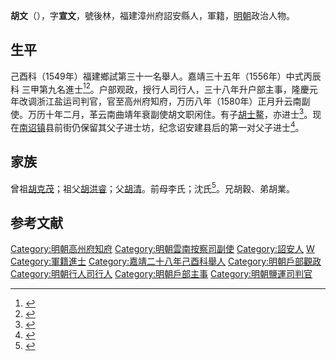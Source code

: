 {{for|十六国前秦中书监'''胡文'''|胡文 (十六国)}}
{{明清人物信息框
| 姓名 = 胡文
| 原名 =
| 圖片名稱= 
| 圖片大小 =
| 圖片說明 = 
| 最高職務 =雲南按察司副使
| 國家 = 大明 
| 爵位 =
| 籍貫 = 福建漳州府詔安縣
| 族裔 = 
| 字號 = 
| 諡號 =
| 出生日期 = 癸未年十月二十三日
| 出生地點 = 
| 逝世日期 = 卒年不詳
| 逝世地點 =
| 墓葬 =
| 配偶 = 娶鄧氏
| 親屬 = （子）[[胡士鰲|胡士鰲]]、胡士鱀
| 出身 =
* 嘉靖二十八年己酉科舉人
* 嘉靖三十五年丙辰科同進士出身
| 經歷 =
| 著作 =  
}}
'''胡文'''（{{bd|1523年||？|catIdx=}}），字'''宣文'''，號後林，福建漳州府詔安縣人，軍籍，[[明朝|明朝]]政治人物。

== 生平 ==
己酉科（1549年）福建鄉試第三十一名舉人。嘉靖三十五年（1556年）中式丙辰科<!---會試第二十四名--->三甲第九名進士<ref>{{Cite book|title=《皇明贡举考》卷五|author=[[张朝瑞|张朝瑞]]|publisher=《续修四库全书》史部第828册|year=|isbn=|location=|pages=}}</ref><ref>{{Cite book|title=贡举志五种 上|author=鲁小俊，江俊伟著|publisher=武汉大学出版社|year=2009|isbn=978-7-307-07043-1|location=武汉|pages=}}</ref>。户部观政，授行人司行人，三十八年升户部主事，隆慶元年改调浙江盐运司判官，官至高州府知府，万历八年（1580年）正月升云南副使。万历十年二月，革云南曲靖年衰副使胡文职闲住。有子[[胡士鳌|胡士鳌]]，亦进士<ref>{{cite book|author1=（明）卢维桢著；林祥瑞点校|editor=；漳浦县政协学习与文史委编|title=醒后集:含续集|date=2013年12月|publisher=北京：中国文史出版社|isbn=7-5034-4666-8|pages=241|accessdate=2016-03-23}}</ref>。现在[[南诏镇|南诏镇]]县前街仍保留其父子进士坊，纪念诏安建县后的第一对父子进士<ref>{{cite news|title=诏安父子进士坊 诉说着上湖人一段光荣往事|url=http://zz.fjsen.com/2014-12/25/content_15452915.htm|accessdate=2016-03-24|agency=东南网}}</ref>。

== 家族 ==
曾祖[[胡克茂|胡克茂]]；祖父[[胡洪睿|胡洪睿]]；父[[胡清|胡清]]。前母李氏；沈氏<ref>{{Cite book|title=天一阁藏明代科举录选刊 登科录 点校本|author=龚延明主编|publisher=宁波出版社|year=2016|isbn=978-7-5526-2320-8|location=宁波|pages=|quote=《天一閣藏明代科舉錄選刊.登科錄》之《嘉靖三十五年丙辰科登科錄》}}</ref>。兄胡穀、弟胡業。

==参考文献==
{{reflist}}

{{嘉靖三十五年丙辰科殿試金榜}}

{{DEFAULTSORT:Hu胡}}
[[Category:明朝高州府知府|Category:明朝高州府知府]]
[[Category:明朝雲南按察司副使|Category:明朝雲南按察司副使]]
[[Category:詔安人|Category:詔安人]]
[[Category:胡姓|W]]
[[Category:軍籍進士|Category:軍籍進士]]
[[Category:嘉靖二十八年己酉科舉人|Category:嘉靖二十八年己酉科舉人]]
[[Category:明朝戶部觀政|Category:明朝戶部觀政]]
[[Category:明朝行人司行人|Category:明朝行人司行人]]
[[Category:明朝戶部主事|Category:明朝戶部主事]]
[[Category:明朝鹽運司判官|Category:明朝鹽運司判官]]